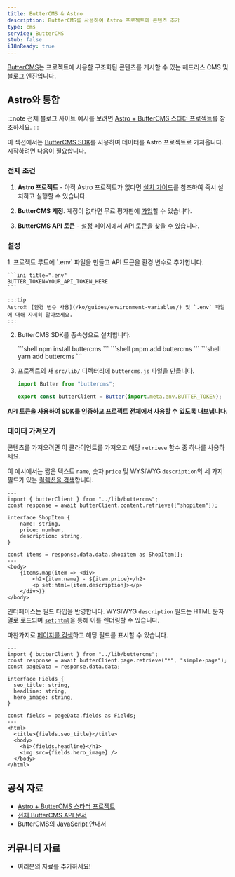 ```yaml
---
title: ButterCMS & Astro
description: ButterCMS를 사용하여 Astro 프로젝트에 콘텐츠 추가
type: cms
service: ButterCMS
stub: false
i18nReady: true
---
```



[ButterCMS](https://buttercms.com/)는 프로젝트에 사용할 구조화된 콘텐츠를 게시할 수 있는 헤드리스 CMS 및 블로그 엔진입니다.

## Astro와 통합

:::note
전체 블로그 사이트 예시를 보려면 [Astro + ButterCMS 스타터 프로젝트](https://buttercms.com/starters/astro-starter-project/)를 참조하세요.
:::

이 섹션에서는 [ButterCMS SDK](https://www.npmjs.com/package/buttercms)를 사용하여 데이터를 Astro 프로젝트로 가져옵니다.
시작하려면 다음이 필요합니다.

### 전제 조건

1. **Astro 프로젝트** - 아직 Astro 프로젝트가 없다면 [설치 가이드](/ko/install/auto/)를 참조하여 즉시 설치하고 실행할 수 있습니다.

2. **ButterCMS 계정**. 계정이 없다면 무료 평가판에 [가입](https://buttercms.com/join/)할 수 있습니다.

3. **ButterCMS API 토큰** - [설정](https://buttercms.com/settings/) 페이지에서 API 토큰을 찾을 수 있습니다.

### 설정

<Steps>
1. 프로젝트 루트에 `.env` 파일을 만들고 API 토큰을 환경 변수로 추가합니다.

    ```ini title=".env"
    BUTTER_TOKEN=YOUR_API_TOKEN_HERE
    ```

    :::tip
    Astro의 [환경 변수 사용](/ko/guides/environment-variables/) 및 `.env` 파일에 대해 자세히 알아보세요.
    :::

2. ButterCMS SDK를 종속성으로 설치합니다.

    <PackageManagerTabs>
      <Fragment slot="npm">
      ```shell
      npm install buttercms
      ```
      </Fragment>
      <Fragment slot="pnpm">
      ```shell
      pnpm add buttercms
      ```
      </Fragment>
      <Fragment slot="yarn">
      ```shell
      yarn add buttercms
      ```
      </Fragment>
    </PackageManagerTabs>

3. 프로젝트의 새 `src/lib/` 디렉터리에 `buttercms.js` 파일을 만듭니다.

    ```js title="src/lib/buttercms.js"
    import Butter from "buttercms";

    export const butterClient = Butter(import.meta.env.BUTTER_TOKEN);
    ```
</Steps>

**API 토큰을 사용하여 SDK를 인증하고 프로젝트 전체에서 사용할 수 있도록 내보냅니다.**

### 데이터 가져오기

콘텐츠를 가져오려면 이 클라이언트를 가져오고 해당 `retrieve` 함수 중 하나를 사용하세요.

이 예시에서는 짧은 텍스트 `name`, 숫자 `price` 및 WYSIWYG `description`의 세 가지 필드가 있는 [컬렉션을 검색](https://buttercms.com/docs/api/#retrieve-a-collection)합니다.

```astro title="src/pages/ShopItem.astro"
---
import { butterClient } from "../lib/buttercms";
const response = await butterClient.content.retrieve(["shopitem"]);

interface ShopItem {
	name: string,
	price: number,
	description: string,
}

const items = response.data.data.shopitem as ShopItem[];
---
<body>
	{items.map(item => <div>
		<h2>{item.name} - ${item.price}</h2>
		<p set:html={item.description}></p>
	</div>)}
</body>
```

인터페이스는 필드 타입을 반영합니다. WYSIWYG `description` 필드는 HTML 문자열로 로드되며 [`set:html`](/ko/reference/directives-reference/#sethtml)을 통해 이를 렌더링할 수 있습니다.

마찬가지로 [페이지를 검색](https://buttercms.com/docs/api/#get-a-single-page)하고 해당 필드를 표시할 수 있습니다.

```astro title="src/pages/ShopItem.astro"
---
import { butterClient } from "../lib/buttercms";
const response = await butterClient.page.retrieve("*", "simple-page");
const pageData = response.data.data;

interface Fields {
  seo_title: string,
  headline: string,
  hero_image: string,
}

const fields = pageData.fields as Fields;
---
<html>
  <title>{fields.seo_title}</title>
  <body>
    <h1>{fields.headline}</h1>
    <img src={fields.hero_image} />
  </body>
</html>
```

## 공식 자료

- [Astro + ButterCMS 스타터 프로젝트](https://buttercms.com/starters/astro-starter-project/)
- [전체 ButterCMS API 문서](https://buttercms.com/docs/api/)
- ButterCMS의 [JavaScript 안내서](https://buttercms.com/docs/api-client/javascript/)

## 커뮤니티 자료

- 여러분의 자료를 추가하세요!
